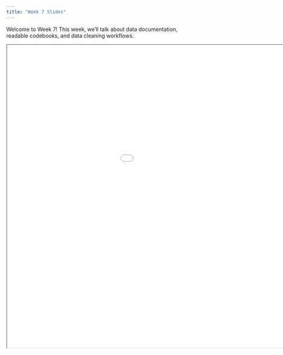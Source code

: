 ```yaml
---
title: "Week 7 Slides"
---
```


Welcome to Week 7! This week, we'll talk about data documentation, readable codebooks, and data cleaning workflows.

<div>

```{=html}
<iframe class="slide-deck" src="/slides/07-week7-slides-code.html" width="1200" height="800"></iframe>
```

</div>

